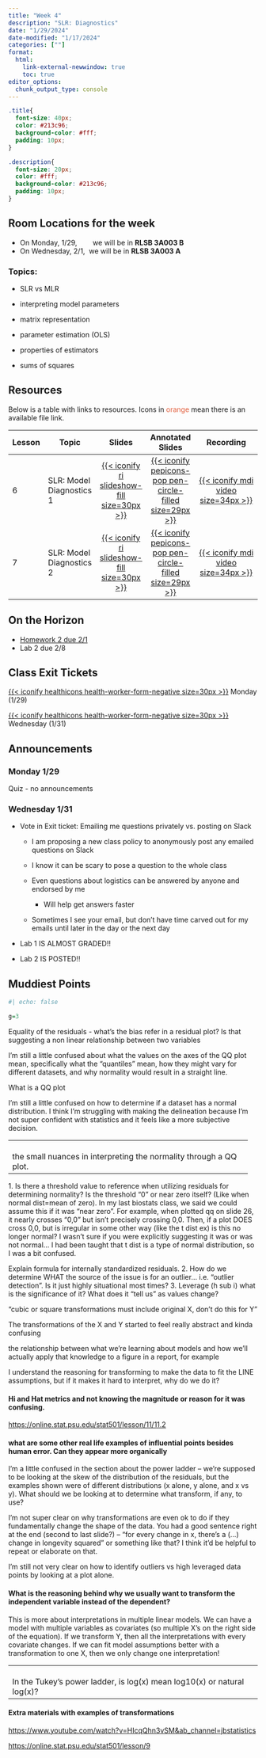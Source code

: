 ```yaml
---
title: "Week 4"
description: "SLR: Diagnostics"
date: "1/29/2024"
date-modified: "1/17/2024"
categories: [""]
format: 
  html:
    link-external-newwindow: true
    toc: true
editor_options: 
  chunk_output_type: console
---
```


```css
.title{
  font-size: 40px;
  color: #213c96;
  background-color: #fff;
  padding: 10px;
}

.description{
  font-size: 20px;
  color: #fff;
  background-color: #213c96;
  padding: 10px;
}
```

::: callout-important
## Room Locations for the week

-   On Monday, 1/29,        we will be in **RLSB 3A003 B**
-   On Wednesday, 2/1,  we will be in **RLSB 3A003 A**
:::

### Topics: {.hidden}

-   SLR vs MLR

-   interpreting model parameters

-   matrix representation

-   parameter estimation (OLS)

-   properties of estimators

-   sums of squares

## Resources

Below is a table with links to resources. Icons in [orange]{style="color:#E25D3B;"} mean there is an available file link.

+-------------+--------------------------+------------------------------------------------------------------------------------------------------------+----------------------------------------------------------------------------------------------------------------------------------+-------------------------------------------------------------------------------------------------------------------------------------------------------------------------------------------------------------------------------------------------------------------------------------------------------------------------------------------------------------------------------------------+
| Lesson      | Topic                    | Slides                                                                                                     | Annotated Slides                                                                                                                 | Recording                                                                                                                                                                                                                                                                                                                                                                                 |
+=============+==========================+:==========================================================================================================:+:================================================================================================================================:+:=========================================================================================================================================================================================================================================================================================================================================================================================:+
| 6           | SLR: Model Diagnostics 1 | [[{{< iconify ri slideshow-fill size=30px >}}](/slides/06_SLR_Diagnostics.qmd)]{style="color:#f8f5f0;"}    | [[{{< iconify pepicons-pop pen-circle-filled size=29px >}}](/slides_annotated/06_SLR_Dignostics_1.pdf)]{style="color:#f8f5f0;"}  | [[{{< iconify mdi video size=34px >}}](https://ohsuitg-my.sharepoint.com/personal/wakim_ohsu_edu/_layouts/15/stream.aspx?id=%2Fpersonal%2Fwakim%5Fohsu%5Fedu%2FDocuments%2FTeaching%2FClasses%2FW2024%5FBSTA%5F512%5F612%2FStudent%5Ffiles%2FRecordings%2F06%5FSLR%5FDiagnostics%5F1%2Emp4&referrer=StreamWebApp%2EWeb&referrerScenario=AddressBarCopied%2Eview)]{style="color:#f8f5f0;"} |
+-------------+--------------------------+------------------------------------------------------------------------------------------------------------+----------------------------------------------------------------------------------------------------------------------------------+-------------------------------------------------------------------------------------------------------------------------------------------------------------------------------------------------------------------------------------------------------------------------------------------------------------------------------------------------------------------------------------------+
| 7           | SLR: Model Diagnostics 2 | [[{{< iconify ri slideshow-fill size=30px >}}](/slides/07_SLR_Diagnostics_02.qmd)]{style="color:#f8f5f0;"} | [[{{< iconify pepicons-pop pen-circle-filled size=29px >}}](/slides_annotated/07_SLR_Diagnostics_2.pdf)]{style="color:#f8f5f0;"} | [[{{< iconify mdi video size=34px >}}](https://ohsuitg-my.sharepoint.com/personal/wakim_ohsu_edu/_layouts/15/stream.aspx?id=%2Fpersonal%2Fwakim%5Fohsu%5Fedu%2FDocuments%2FTeaching%2FClasses%2FW2024%5FBSTA%5F512%5F612%2FStudent%5Ffiles%2FRecordings%2F07%5FSLR%5FDiagnostics%5F2%2Emp4&referrer=StreamWebApp%2EWeb&referrerScenario=AddressBarCopied%2Eview)]{style="color:#f8f5f0;"} |
+-------------+--------------------------+------------------------------------------------------------------------------------------------------------+----------------------------------------------------------------------------------------------------------------------------------+-------------------------------------------------------------------------------------------------------------------------------------------------------------------------------------------------------------------------------------------------------------------------------------------------------------------------------------------------------------------------------------------+

## On the Horizon

-   [Homework 2 due 2/1](/homework/HW2.qmd)
-   Lab 2 due 2/8

## Class Exit Tickets

[[{{< iconify healthicons health-worker-form-negative size=30px >}}](https://forms.office.com/Pages/ResponsePage.aspx?id=V3lz4rj6fk2U9pvWr59xWFMopmPUjRtDiHLswhgacNhUN1Y2VVNPQk5ONkFUSzI1TjcwNVM3R1JDUS4u)]{style="color:#f8f5f0;"} Monday (1/29)

[[{{< iconify healthicons health-worker-form-negative size=30px >}}](https://forms.office.com/Pages/ResponsePage.aspx?id=V3lz4rj6fk2U9pvWr59xWFMopmPUjRtDiHLswhgacNhURTIwRVlSSVgzSDJPWlNYTDlBR0dYTTIwSC4u)]{style="color:#f8f5f0;"} Wednesday (1/31)

## Announcements

### Monday 1/29

Quiz - no announcements

### Wednesday 1/31

-   Vote in Exit ticket: Emailing me questions privately vs. posting on Slack

    -   I am proposing a new class policy to anonymously post any emailed questions on Slack

    -   I know it can be scary to pose a question to the whole class

    -   Even questions about logistics can be answered by anyone and endorsed by me

        -   Will help get answers faster

    -   Sometimes I see your email, but don't have time carved out for my emails until later in the day or the next day

-   Lab 1 IS ALMOST GRADED!!

-   Lab 2 IS POSTED!!

## Muddiest Points

```r
#| echo: false

g=3
```

Equality of the residuals - what’s the bias refer in a residual plot? Is that suggesting a non linear relationship between two variables

I'm still a little confused about what the values on the axes of the QQ plot mean, specifically what the "quantiles" mean, how they might vary for different datasets, and why normality would result in a straight line.

What is a QQ plot

I’m still a little confused on how to determine if a dataset has a normal distribution. I think I’m struggling with making the delineation because I’m not super confident with statistics and it feels like a more subjective decision.

+--------------------------------------------------------------------+
| \                                                                  |
| the small nuances in interpreting the normality through a QQ plot. |
+--------------------------------------------------------------------+

1\. Is there a threshold value to reference when utilizing residuals for determining normality? Is the threshold "0" or near zero itself? (Like when normal dist=mean of zero). In my last biostats class, we said we could assume this if it was "near zero". For example, when plotted qq on slide 26, it nearly crosses "0,0" but isn't precisely crossing 0,0. Then, if a plot DOES cross 0,0, but is irregular in some other way (like the t dist ex) is this no longer normal? I wasn't sure if you were explicitly suggesting it was or was not normal... I had been taught that t dist is a type of normal distribution, so I was a bit confused.

Explain formula for internally standardized residuals. 2. How do we determine WHAT the source of the issue is for an outlier... i.e. "outlier detection". Is it just highly situational most times? 3. Leverage (h sub i) what is the significance of it? What does it "tell us" as values change?

"cubic or square transformations must include original X, don't do this for Y"

The transformations of the X and Y started to feel really abstract and kinda confusing

the relationship between what we're learning about models and how we'll actually apply that knowledge to a figure in a report, for example

I understand the reasoning for transforming to make the data to fit the LINE assumptions, but if it makes it hard to interpret, why do we do it?

#### Hi and Hat metrics and not knowing the magnitude or reason for it was confusing.

<https://online.stat.psu.edu/stat501/lesson/11/11.2>

#### what are some other real life examples of influential points besides human error. Can they appear more organically

I'm a little confused in the section about the power ladder -- we're supposed to be looking at the skew of the distribution of the residuals, but the examples shown were of different distributions (x alone, y alone, and x vs y). What should we be looking at to determine what transform, if any, to use?

I'm not super clear on why transformations are even ok to do if they fundamentally change the shape of the data. You had a good sentence right at the end (second to last slide?) -- "for every change in x, there's a (...) change in longevity squared" or something like that? I think it'd be helpful to repeat or elaborate on that.

I'm still not very clear on how to identify outliers vs high leveraged data points by looking at a plot alone.

#### What is the reasoning behind why we usually want to transform the independent variable instead of the dependent?

This is more about interpretations in multiple linear models. We can have a model with multiple variables as covariates (so multiple X's on the right side of the equation). If we transform Y, then all the interpretations with every covariate changes. If we can fit model assumptions better with a transformation to one X, then we only change one interpretation!

+-------------------------------------------------------------------------+
| \                                                                       |
| In the Tukey's power ladder, is log(x) mean log10(x) or natural log(x)? |
+-------------------------------------------------------------------------+

#### Extra materials with examples of transformations

<https://www.youtube.com/watch?v=HIcqQhn3vSM&ab_channel=jbstatistics>

<https://online.stat.psu.edu/stat501/lesson/9>
